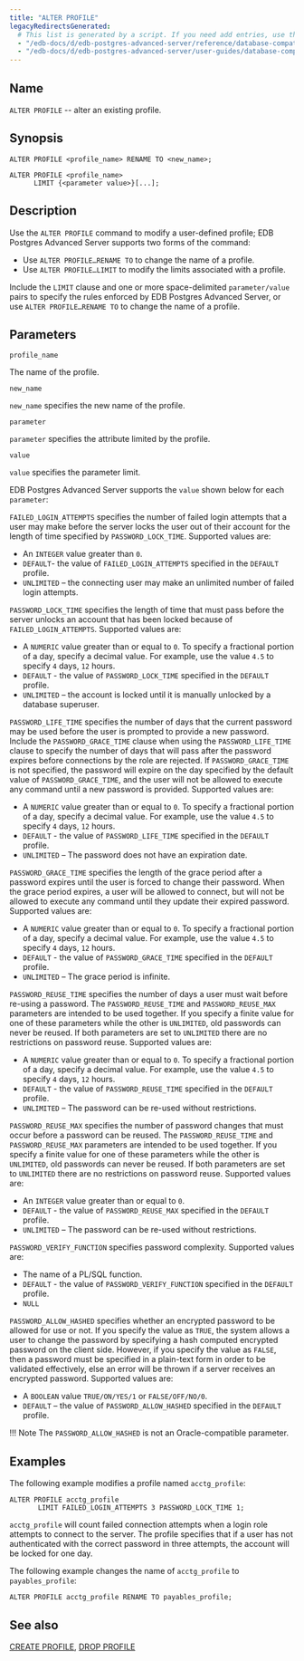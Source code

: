 ```yaml
---
title: "ALTER PROFILE"
legacyRedirectsGenerated:
  # This list is generated by a script. If you need add entries, use the `legacyRedirects` key.
  - "/edb-docs/d/edb-postgres-advanced-server/reference/database-compatibility-for-oracle-developers-reference-guide/9.6/Database_Compatibility_for_Oracle_Developers_Reference_Guide.1.020.html"
  - "/edb-docs/d/edb-postgres-advanced-server/user-guides/database-compatibility-for-oracle-developers-guide/9.5/Database_Compatibility_for_Oracle_Developers_Guide.1.052.html"
---
```


<div id="alter_profile" class="registered_link"></div>

## Name

`ALTER PROFILE` -- alter an existing profile.

## Synopsis

```text
ALTER PROFILE <profile_name> RENAME TO <new_name>;

ALTER PROFILE <profile_name>
      LIMIT {<parameter value>}[...];
```

## Description

Use the `ALTER PROFILE` command to modify a user-defined profile; EDB Postgres Advanced Server supports two forms of the command:

-   Use `ALTER PROFILE…RENAME TO` to change the name of a profile.
-   Use `ALTER PROFILE…LIMIT` to modify the limits associated with a profile.

Include the `LIMIT` clause and one or more space-delimited `parameter/value` pairs to specify the rules enforced by EDB Postgres Advanced Server, or use `ALTER PROFILE…RENAME TO` to change the name of a profile.

## Parameters

`profile_name`

 The name of the profile.

`new_name`

 `new_name` specifies the new name of the profile.

`parameter`

 `parameter` specifies the attribute limited by the profile.

`value`

 `value` specifies the parameter limit.

EDB Postgres Advanced Server supports the `value` shown below for each `parameter`:

`FAILED_LOGIN_ATTEMPTS` specifies the number of failed login attempts that a user may make before the server locks the user out of their account for the length of time specified by `PASSWORD_LOCK_TIME`. Supported values are:

-   An `INTEGER` value greater than `0`.
-   `DEFAULT`- the value of `FAILED_LOGIN_ATTEMPTS` specified in the `DEFAULT` profile.
-   `UNLIMITED` – the connecting user may make an unlimited number of failed login attempts.

`PASSWORD_LOCK_TIME` specifies the length of time that must pass before the server unlocks an account that has been locked because of `FAILED_LOGIN_ATTEMPTS`. Supported values are:

-   A `NUMERIC` value greater than or equal to `0`. To specify a fractional portion of a day, specify a decimal value. For example, use the value `4.5` to specify `4` days, `12` hours.
-   `DEFAULT` - the value of `PASSWORD_LOCK_TIME` specified in the `DEFAULT` profile.
-   `UNLIMITED` – the account is locked until it is manually unlocked by a database superuser.

`PASSWORD_LIFE_TIME` specifies the number of days that the current password may be used before the user is prompted to provide a new password. Include the `PASSWORD_GRACE_TIME` clause when using the `PASSWORD_LIFE_TIME` clause to specify the number of days that will pass after the password expires before connections by the role are rejected. If `PASSWORD_GRACE_TIME` is not specified, the password will expire on the day specified by the default value of `PASSWORD_GRACE_TIME`, and the user will not be allowed to execute any command until a new password is provided. Supported values are:

-   A `NUMERIC` value greater than or equal to `0`. To specify a fractional portion of a day, specify a decimal value. For example, use the value `4.5` to specify `4` days, `12` hours.
-   `DEFAULT` - the value of `PASSWORD_LIFE_TIME` specified in the `DEFAULT` profile.
-   `UNLIMITED` – The password does not have an expiration date.

`PASSWORD_GRACE_TIME` specifies the length of the grace period after a password expires until the user is forced to change their password. When the grace period expires, a user will be allowed to connect, but will not be allowed to execute any command until they update their expired password. Supported values are:

-   A `NUMERIC` value greater than or equal to `0`. To specify a fractional portion of a day, specify a decimal value. For example, use the value `4.5` to specify `4` days, `12` hours.
-   `DEFAULT` - the value of `PASSWORD_GRACE_TIME` specified in the `DEFAULT` profile.
-   `UNLIMITED` – The grace period is infinite.

`PASSWORD_REUSE_TIME` specifies the number of days a user must wait before re-using a password. The `PASSWORD_REUSE_TIME` and `PASSWORD_REUSE_MAX` parameters are intended to be used together. If you specify a finite value for one of these parameters while the other is `UNLIMITED`, old passwords can never be reused. If both parameters are set to `UNLIMITED` there are no restrictions on password reuse. Supported values are:

-   A `NUMERIC` value greater than or equal to `0`. To specify a fractional portion of a day, specify a decimal value. For example, use the value `4.5` to specify `4` days, `12` hours.
-   `DEFAULT` - the value of `PASSWORD_REUSE_TIME` specified in the `DEFAULT` profile.
-   `UNLIMITED` – The password can be re-used without restrictions.

`PASSWORD_REUSE_MAX` specifies the number of password changes that must occur before a password can be reused. The `PASSWORD_REUSE_TIME` and `PASSWORD_REUSE_MAX` parameters are intended to be used together. If you specify a finite value for one of these parameters while the other is `UNLIMITED`, old passwords can never be reused. If both parameters are set to `UNLIMITED` there are no restrictions on password reuse. Supported values are:

-   An `INTEGER` value greater than or equal to `0`.
-   `DEFAULT` - the value of `PASSWORD_REUSE_MAX` specified in the `DEFAULT` profile.
-   `UNLIMITED` – The password can be re-used without restrictions.

`PASSWORD_VERIFY_FUNCTION` specifies password complexity. Supported values are:

-   The name of a PL/SQL function.
-   `DEFAULT` - the value of `PASSWORD_VERIFY_FUNCTION` specified in the `DEFAULT` profile.
-   `NULL`

`PASSWORD_ALLOW_HASHED` specifies whether an encrypted password to be allowed for use or not. If you specify the value as `TRUE`, the system allows a user to change the password by specifying a hash computed encrypted password on the client side. However, if you specify the value as `FALSE`, then a password must be specified in a plain-text form in order to be validated effectively, else an error will be thrown if a server receives an encrypted password. Supported values are:

-   A `BOOLEAN` value `TRUE/ON/YES/1` or `FALSE/OFF/NO/0`.
-   `DEFAULT` – the value of `PASSWORD_ALLOW_HASHED` specified in the `DEFAULT` profile.

!!! Note
    The `PASSWORD_ALLOW_HASHED` is not an Oracle-compatible parameter.

## Examples

The following example modifies a profile named `acctg_profile`:

```text
ALTER PROFILE acctg_profile
       LIMIT FAILED_LOGIN_ATTEMPTS 3 PASSWORD_LOCK_TIME 1;
```

`acctg_profile` will count failed connection attempts when a login role attempts to connect to the server. The profile specifies that if a user has not authenticated with the correct password in three attempts, the account will be locked for one day.

The following example changes the name of `acctg_profile` to `payables_profile`:

```text
ALTER PROFILE acctg_profile RENAME TO payables_profile;
```

## See also

[CREATE PROFILE](29_create_profile/#create_profile), [DROP PROFILE](51_drop_profile/#drop_profile)
